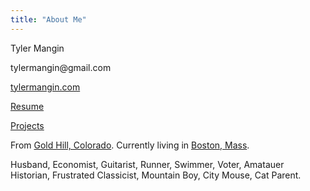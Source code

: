 ```yaml
---
title: "About Me"
---
```


Tyler Mangin

tylermangin\@gmail.com

[tylermangin.com](http://www.tylermangin.com)

[Resume](http://www.tylermangin.com/resume.pdf)

[Projects](http://www.tylermangin.com/projects)

From [Gold Hill, Colorado](https://www.google.com/maps/place/Gold+Hill,+CO+80302/@40.0612355,-105.435797,14z/data=!3m1!4b1!4m5!3m4!1s0x876bc29818cda7a1:0xe7f1598da1300296!8m2!3d40.0633019!4d-105.4096183). Currently living in [Boston, Mass](https://www.google.com/maps/place/Fenway+Park/@42.3466764,-71.0972178,15z/data=!4m5!3m4!1s0x0:0xa2800dcb647a5504!8m2!3d42.3466764!4d-71.0972178). 

Husband, Economist, Guitarist, Runner, Swimmer, Voter, Amatauer Historian, Frustrated Classicist, Mountain Boy, City Mouse, Cat Parent.



